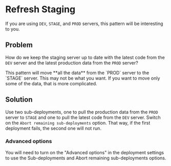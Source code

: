 
# Refresh Staging

If you are using `DEV`, `STAGE`, and `PROD` servers, this pattern will be interesting to you.

## Problem

How do we keep the staging server up to date with the latest code from the `DEV` server and the latest production data from the `PROD` server?

<Callout>
  This pattern will move **all the data** from the `PROD` server to the `STAGE`
  server. This may not be what you want. If you want to move only some of the
  data, that is more complicated.
</Callout>

## Solution

Use two sub-deployments, one to pull the production data from the `PROD` server to `STAGE` and one to pull the latest code from the `DEV` server. Switch on the `Abort remaining sub-deployments` option. That way, if the first deployment fails, the second one will not run.

### Advanced options

You will need to turn on the "Advanced options" in the deployment settings to use the Sub-deployments and Abort remaining sub-deployments options.

